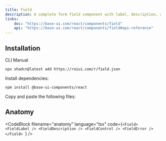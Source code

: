 ```yaml
---
title: Field
description: A complete form field component with label, description, and error handling.
links:
    doc: "https://base-ui.com/react/components/field"
    api: "https://base-ui.com/react/components/field#api-reference"
---
```


<ComponentPreview name="field-demo" />

## Installation

<InstallationTabs>

<InstallationTabsList>
    <InstallationTabsTrigger value="cli">CLI</InstallationTabsTrigger>
    <InstallationTabsTrigger value="manual">Manual</InstallationTabsTrigger>
</InstallationTabsList>

<InstallationTabsContent value="cli">

```package-install
npx shadcn@latest add https://roiui.com/r/field.json
```

</InstallationTabsContent>

<InstallationTabsContent value="manual" data-manual="true">

Install dependencies:

```package-install
npm install @base-ui-components/react
```

Copy and paste the following files:

<ComponentSource
    name="field"
/>

</InstallationTabsContent>

</InstallationTabs>

## Anatomy

<CodeBlock
filename="anatomy"
  language="tsx"
  code={`<Field>
    <FieldLabel />
    <FieldDescription />
    <FieldControl />
    <FieldError />
</Field>
`} />
